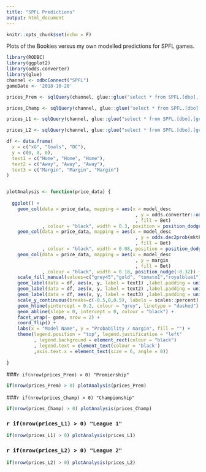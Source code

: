 ```yaml
---
title: "SPFL Predictions"
output: html_document
---
```


```r
knitr::opts_chunk$set(echo = F)
```

Plots of the Bookies versus my own modelled predictions for SPFL games.

```r

library(RODBC)
library(ggplot2)
library(odds.converter)
library(glue)
channel <- odbcConnect("SPFL")
gameDate <- '2018-10-20'

prices_Prem <- sqlQuery(channel, glue::glue("select * from SPFL.[dbo].[getMarket_v_Model_odds] ('{gameDate}') where model_desc <> 'Bookies' and league = 'Premiership'"))

prices_Champ <- sqlQuery(channel, glue::glue("select * from SPFL.[dbo].[getMarket_v_Model_odds] ('{gameDate}') where model_desc <> 'Bookies' and league = 'Championship'"))

prices_L1 <- sqlQuery(channel, glue::glue("select * from SPFL.[dbo].[getMarket_v_Model_odds] ('{gameDate}') where model_desc <> 'Bookies' and league = 'League 1'"))

prices_L2 <- sqlQuery(channel, glue::glue("select * from SPFL.[dbo].[getMarket_v_Model_odds] ('{gameDate}') where model_desc <> 'Bookies' and league = 'League 2'"))

df <- data.frame(
  x = c("xG", "Goals", "DC"),
  y = c(0, 0, 0),
  text1 = c("Home", "Home", "Home"),
  text2 = c("Away", "Away", "Away"),
  text3 = c("Margin", "Margin", "Margin")
)


plotAnalysis <- function(price_data) {
  
  ggplot() +
    geom_col(data = price_data, mapping = aes(x = model_desc 
                                               , y = odds.converter::odds.dec2prob(modPrice)
                                               , fill = Bet) 
             , colour = "black", width = 0.3, position = position_dodge(width = 0.4)) +
    geom_col(data = price_data, mapping = aes(x = model_desc 
                                               , y = odds.dec2prob(mktPrice) 
                                               , fill = Bet) 
             , colour = "black", width = 0.08, position = position_dodge(width = 0.4)) +
    geom_col(data = price_data, mapping = aes(x = model_desc 
                                               , y = margin
                                               , fill = Bet)
             , colour = "black", width = 0.18, position_nudge(-0.32)) +
    scale_fill_manual(values=c("grey45","gold", "tomato1","royalblue1")) +
    geom_label(data = df, aes(x, y, label = text1) ,label.padding = unit(0.1, "lines"), label.size = 0, nudge_x = 0.11, nudge_y = -0.15, size = 1.9, alpha = 0.2) +
    geom_label(data = df, aes(x, y, label = text2) ,label.padding = unit(0.1, "lines"), label.size = 0, nudge_x = -0.10, nudge_y = -0.15, size = 1.9, alpha = 0.2) +
    geom_label(data = df, aes(x, y, label = text3) ,label.padding = unit(0.1, "lines"), label.size = 0, nudge_x = -0.32, nudge_y = -0.15, size = 1.9, alpha = 0.2) +
    scale_y_continuous(breaks=c(-0.5,0,0.5), labels = scales::percent) +
    geom_hline(yintercept = 0.2, colour = "grey", linetype = "dashed") +
    geom_abline(slope = 0, intercept = 0, colour = "black") +
    facet_wrap(~ game, nrow = 2) +
    coord_flip() +
    labs(x = "Model Name", y = "Probability / margin", fill = "") +
    theme(legend.position = "top", legend.justification = "left"
          , legend.background = element_rect(colour = "black")
          , legend.text = element_text(colour = 'black')
          ,axis.text.x = element_text(size = 6, angle = 0))
  
}


```

###`r if(nrow(prices_Prem) > 0) "Premiership" `

```r

if(nrow(prices_Prem) > 0) plotAnalysis(prices_Prem)

```

###`r if(nrow(prices_Champ) > 0) "Championship" `

```r

if(nrow(prices_Champ) > 0) plotAnalysis(prices_Champ)

```


### `r if(nrow(prices_L1) > 0) "League 1" `

```r

if(nrow(prices_L1) > 0) plotAnalysis(prices_L1)

```

### `r if(nrow(prices_L2) > 0) "League 2" `

```r

if(nrow(prices_L2) > 0) plotAnalysis(prices_L2)

```



